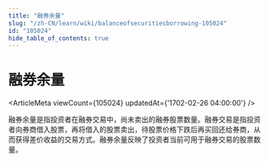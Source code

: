 ```yaml
---
title: "融券余量"
slug: "/zh-CN/learn/wiki/balanceofsecuritiesborrowing-105024"
id: "105024"
hide_table_of_contents: true
---
```



# 融券余量

<ArticleMeta viewCount={105024} updatedAt={'1702-02-26 04:00:00'} />

融券余量是指投资者在融券交易中，尚未卖出的融券股票数量。融券交易是指投资者向券商借入股票，再将借入的股票卖出，待股票价格下跌后再买回还给券商，从而获得差价收益的交易方式。融券余量反映了投资者当前可用于融券交易的股票数量。
